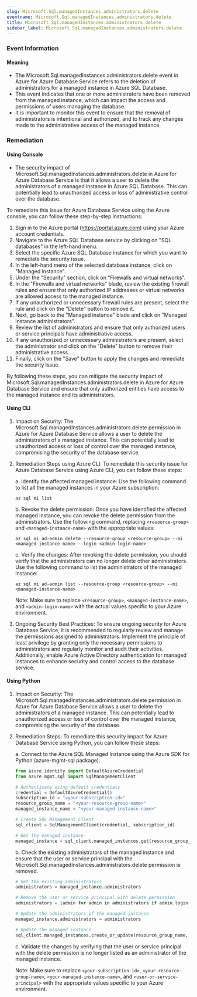 ```yaml
--- 
slug: Microsoft.Sql.managedInstances.administrators.delete
eventname: Microsoft.Sql.managedInstances.administrators.delete
title: Microsoft.Sql.managedInstances.administrators.delete
sidebar_label: Microsoft.Sql.managedInstances.administrators.delete
---
```

                       
### Event Information

#### Meaning

- The Microsoft.Sql.managedInstances.administrators.delete event in Azure for Azure Database Service refers to the deletion of administrators for a managed instance in Azure SQL Database.
- This event indicates that one or more administrators have been removed from the managed instance, which can impact the access and permissions of users managing the database.
- It is important to monitor this event to ensure that the removal of administrators is intentional and authorized, and to track any changes made to the administrative access of the managed instance.

### Remediation

#### Using Console

- The security impact of Microsoft.Sql.managedInstances.administrators.delete in Azure for Azure Database Service is that it allows a user to delete the administrators of a managed instance in Azure SQL Database. This can potentially lead to unauthorized access or loss of administrative control over the database.

To remediate this issue for Azure Database Service using the Azure console, you can follow these step-by-step instructions:

1. Sign in to the Azure portal (https://portal.azure.com) using your Azure account credentials.
2. Navigate to the Azure SQL Database service by clicking on "SQL databases" in the left-hand menu.
3. Select the specific Azure SQL Database instance for which you want to remediate the security issue.
4. In the left-hand menu of the selected database instance, click on "Managed instance".
5. Under the "Security" section, click on "Firewalls and virtual networks".
6. In the "Firewalls and virtual networks" blade, review the existing firewall rules and ensure that only authorized IP addresses or virtual networks are allowed access to the managed instance.
7. If any unauthorized or unnecessary firewall rules are present, select the rule and click on the "Delete" button to remove it.
8. Next, go back to the "Managed instance" blade and click on "Managed instance administrators".
9. Review the list of administrators and ensure that only authorized users or service principals have administrative access.
10. If any unauthorized or unnecessary administrators are present, select the administrator and click on the "Delete" button to remove their administrative access.
11. Finally, click on the "Save" button to apply the changes and remediate the security issue.

By following these steps, you can mitigate the security impact of Microsoft.Sql.managedInstances.administrators.delete in Azure for Azure Database Service and ensure that only authorized entities have access to the managed instance and its administrators.

#### Using CLI

1. Impact on Security: The Microsoft.Sql.managedInstances.administrators.delete permission in Azure for Azure Database Service allows a user to delete the administrators of a managed instance. This can potentially lead to unauthorized access or loss of control over the managed instance, compromising the security of the database service.

2. Remediation Steps using Azure CLI: To remediate this security issue for Azure Database Service using Azure CLI, you can follow these steps:

   a. Identify the affected managed instance: Use the following command to list all the managed instances in your Azure subscription:
   ```
   az sql mi list
   ```

   b. Revoke the delete permission: Once you have identified the affected managed instance, you can revoke the delete permission from the administrators. Use the following command, replacing `<resource-group>` and `<managed-instance-name>` with the appropriate values:
   ```
   az sql mi ad-admin delete --resource-group <resource-group> --mi <managed-instance-name> --login <admin-login-name>
   ```

   c. Verify the changes: After revoking the delete permission, you should verify that the administrators can no longer delete other administrators. Use the following command to list the administrators of the managed instance:
   ```
   az sql mi ad-admin list --resource-group <resource-group> --mi <managed-instance-name>
   ```

   Note: Make sure to replace `<resource-group>`, `<managed-instance-name>`, and `<admin-login-name>` with the actual values specific to your Azure environment.

3. Ongoing Security Best Practices: To ensure ongoing security for Azure Database Service, it is recommended to regularly review and manage the permissions assigned to administrators. Implement the principle of least privilege by granting only the necessary permissions to administrators and regularly monitor and audit their activities. Additionally, enable Azure Active Directory authentication for managed instances to enhance security and control access to the database service.

#### Using Python

1. Impact on Security: The Microsoft.Sql.managedInstances.administrators.delete permission in Azure for Azure Database Service allows a user to delete the administrators of a managed instance. This can potentially lead to unauthorized access or loss of control over the managed instance, compromising the security of the database.

2. Remediation Steps: To remediate this security impact for Azure Database Service using Python, you can follow these steps:

   a. Connect to the Azure SQL Managed Instance using the Azure SDK for Python (azure-mgmt-sql package).
   
   ```python
   from azure.identity import DefaultAzureCredential
   from azure.mgmt.sql import SqlManagementClient

   # Authenticate using default credentials
   credential = DefaultAzureCredential()
   subscription_id = "<your-subscription-id>"
   resource_group_name = "<your-resource-group-name>"
   managed_instance_name = "<your-managed-instance-name>"

   # Create SQL Management Client
   sql_client = SqlManagementClient(credential, subscription_id)

   # Get the managed instance
   managed_instance = sql_client.managed_instances.get(resource_group_name, managed_instance_name)
   ```

   b. Check the existing administrators of the managed instance and ensure that the user or service principal with the Microsoft.Sql.managedInstances.administrators.delete permission is removed.

   ```python
   # Get the existing administrators
   administrators = managed_instance.administrators

   # Remove the user or service principal with delete permission
   administrators = [admin for admin in administrators if admin.login != "<user-or-service-principal>"]

   # Update the administrators of the managed instance
   managed_instance.administrators = administrators

   # Update the managed instance
   sql_client.managed_instances.create_or_update(resource_group_name, managed_instance_name, managed_instance)
   ```

   c. Validate the changes by verifying that the user or service principal with the delete permission is no longer listed as an administrator of the managed instance.

   Note: Make sure to replace `<your-subscription-id>`, `<your-resource-group-name>`, `<your-managed-instance-name>`, and `<user-or-service-principal>` with the appropriate values specific to your Azure environment.


 